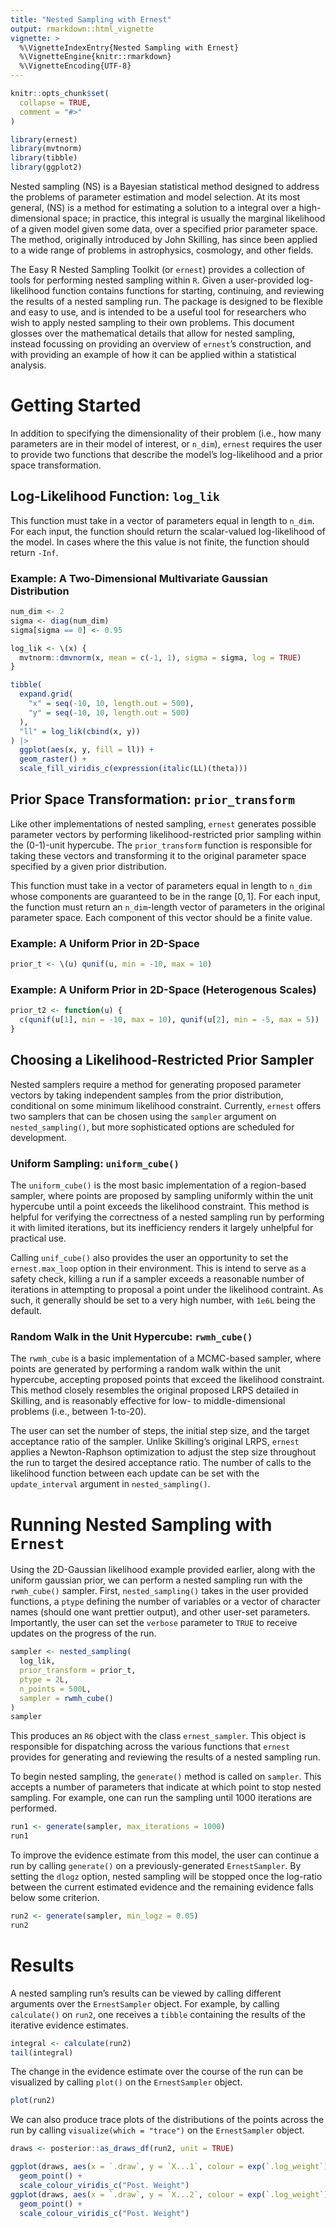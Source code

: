 ```yaml
---
title: "Nested Sampling with Ernest"
output: rmarkdown::html_vignette
vignette: >
  %\VignetteIndexEntry{Nested Sampling with Ernest}
  %\VignetteEngine{knitr::rmarkdown}
  %\VignetteEncoding{UTF-8}
---
```


```r
knitr::opts_chunk$set(
  collapse = TRUE,
  comment = "#>"
)
```

```r
library(ernest)
library(mvtnorm)
library(tibble)
library(ggplot2)
```

Nested sampling (NS) is a Bayesian statistical method designed to address the problems of parameter estimation and model selection. At its most general, (NS) is a method for estimating a solution to a integral over a high-dimensional space; in practice, this integral is usually the marginal likelihood of a given model given some data, over a specified prior parameter space. The method, originally introduced by John Skilling, has since been applied to a wide range of problems in astrophysics, cosmology, and other fields.

The Easy R Nested Sampling Toolkit (or `ernest`) provides a collection of tools for performing nested sampling within `R`. Given a user-provided log-likelihood function contains functions for starting, continuing, and reviewing the results of a nested sampling run. The package is designed to be flexible and easy to use, and is intended to be a useful tool for researchers who wish to apply nested sampling to their own problems. This document glosses over the mathematical details that allow for nested sampling, instead focussing on providing an overview of `ernest`'s construction, and with providing an example of how it can be applied within a statistical analysis.

# Getting Started

In addition to specifying the dimensionality of their problem (i.e., how many parameters are in their model of interest, or `n_dim`), `ernest` requires the user to provide two functions that describe the model's log-likelihood and a prior space transformation.

## Log-Likelihood Function: `log_lik`

This function must take in a vector of parameters equal in length to `n_dim`. For each input, the function should return the scalar-valued log-likelihood of the model. In cases where the this value is not finite, the function should return `-Inf`.

### Example: A Two-Dimensional Multivariate Gaussian Distribution
```r
num_dim <- 2
sigma <- diag(num_dim)
sigma[sigma == 0] <- 0.95

log_lik <- \(x) {
  mvtnorm::dmvnorm(x, mean = c(-1, 1), sigma = sigma, log = TRUE)
}

tibble(
  expand.grid(
    "x" = seq(-10, 10, length.out = 500), 
    "y" = seq(-10, 10, length.out = 500)
  ),
  "ll" = log_lik(cbind(x, y))
) |>
  ggplot(aes(x, y, fill = ll)) +
  geom_raster() +
  scale_fill_viridis_c(expression(italic(LL)(theta)))
```
## Prior Space Transformation: `prior_transform`

Like other implementations of nested sampling, `ernest` generates possible parameter vectors by performing likelihood-restricted prior sampling within the (0-1)-unit hypercube. The `prior_transform` function is responsible for taking these vectors and transforming it to the original parameter space specified by a given prior distribution.

This function must take in a vector of parameters equal in length to `n_dim` whose components are guaranteed to be in the range $[0, 1]$. For each input, the function must return an `n_dim`-length vector of parameters in the original parameter space. Each component of this vector should be a finite value.

### Example: A Uniform Prior in 2D-Space
```r
prior_t <- \(u) qunif(u, min = -10, max = 10)
```

### Example: A Uniform Prior in 2D-Space (Heterogenous Scales)
```r
prior_t2 <- function(u) {
  c(qunif(u[1], min = -10, max = 10), qunif(u[2], min = -5, max = 5))
}
```

## Choosing a Likelihood-Restricted Prior Sampler

Nested samplers require a method for generating proposed parameter vectors by taking independent samples from the prior distribution, conditional on some minimum likelihood constraint. Currently, `ernest` offers two samplers that can be chosen using the `sampler` argument on `nested_sampling()`, but more sophisticated options are scheduled for development.

### Uniform Sampling: `uniform_cube()`

The `uniform_cube()` is the most basic implementation of a region-based sampler, where points are proposed by sampling uniformly within the unit hypercube until a point exceeds the likelihood constraint. This method is helpful for verifying the correctness of a nested sampling run by performing it with limited iterations, but its inefficiency renders it largely unhelpful for practical use.

Calling `unif_cube()` also provides the user an opportunity to set the `ernest.max_loop` option in their environment. This is intend to serve as a safety check, killing a run if a sampler exceeds a reasonable number of iterations in attempting to proposal a point under the likelihood contraint. As such, it generally should be set to a very high number, with `1e6L` being the default.

### Random Walk in the Unit Hypercube: `rwmh_cube()`

The `rwmh_cube` is a basic implementation of a MCMC-based sampler, where points are generated by performing a random walk within the unit hypercube, accepting proposed points that exceed the likelihood constraint. This method closely resembles the original proposed LRPS detailed in Skilling, and is reasonably effective for low- to middle-dimensional problems (i.e., between 1-to-20). 

The user can set the number of steps, the initial step size, and the target acceptance ratio of the sampler. Unlike Skilling's original LRPS, `ernest` applies a Newton-Raphson optimization to adjust the step size throughout the run to target the desired acceptance ratio. The number of calls to the likelihood function between each update can be set with the `update_interval` argument in `nested_sampling()`.

# Running Nested Sampling with `Ernest`

Using the 2D-Gaussian likelihood example provided earlier, along with the uniform gaussian prior, we can perform a nested sampling run with the `rwmh_cube()` sampler. First, `nested_sampling()` takes in the user provided functions, a `ptype` defining the number of variables or a vector of character names (should one want prettier output), and other user-set parameters. Importantly, the user can set the `verbose` parameter to `TRUE` to receive updates on the progress of the run. 
```r
sampler <- nested_sampling(
  log_lik,
  prior_transform = prior_t,
  ptype = 2L,
  n_points = 500L,
  sampler = rwmh_cube()
)
sampler
```
This produces an `R6` object with the class `ernest_sampler`. This object is responsible for dispatching across the various functions that `ernest` provides for generating and reviewing the results of a nested sampling run.

To begin nested sampling, the `generate()` method is called on `sampler`. This accepts a number of parameters that indicate at which point to stop nested sampling. For example, one can run the sampling until 1000 iterations are performed.

```r
run1 <- generate(sampler, max_iterations = 1000)
run1
```
To improve the evidence estimate from this model, the user can continue a run by calling `generate()` on a previously-generated `ErnestSampler`. By setting the `dlogz` option, nested sampling will be stopped once the log-ratio between the current estimated evidence and the remaining evidence falls below some criterion.

```r
run2 <- generate(sampler, min_logz = 0.05)
run2
```
# Results

A nested sampling run's results can be viewed by calling different arguments over the `ErnestSampler` object. For example, by calling `calculate()` on `run2`, one receives a `tibble` containing the results of the iterative evidence estimates.

```r
integral <- calculate(run2)
tail(integral)
```

The change in the evidence estimate over the course of the run can be visualized by calling `plot()` on the `ErnestSampler` object.

```r
plot(run2)
```
We can also produce trace plots of the distributions of the points across the run by calling `visualize(which = "trace")` on the `ErnestSampler` object.

```r
draws <- posterior::as_draws_df(run2, unit = TRUE)

ggplot(draws, aes(x = `.draw`, y = `X...1`, colour = exp(`.log_weight`))) +
  geom_point() +
  scale_colour_viridis_c("Post. Weight")
ggplot(draws, aes(x = `.draw`, y = `X...2`, colour = exp(`.log_weight`))) +
  geom_point() +
  scale_colour_viridis_c("Post. Weight")
```

